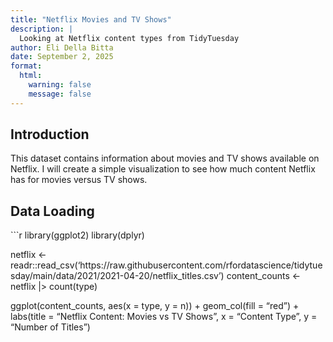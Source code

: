 ```yaml
---
title: "Netflix Movies and TV Shows"
description: |
  Looking at Netflix content types from TidyTuesday
author: Eli Della Bitta
date: September 2, 2025
format: 
  html:
    warning: false
    message: false
---
```


## Introduction

This dataset contains information about movies and TV shows available on Netflix. I will create a simple visualization to see how much content Netflix has for movies versus TV shows.

## Data Loading
```r
library(ggplot2)
library(dplyr)

netflix <- readr::read_csv('https://raw.githubusercontent.com/rfordatascience/tidytuesday/main/data/2021/2021-04-20/netflix_titles.csv')
content_counts <- netflix |>
  count(type)

ggplot(content_counts, aes(x = type, y = n)) +
  geom_col(fill = "red") +
  labs(title = "Netflix Content: Movies vs TV Shows",
       x = "Content Type",
       y = "Number of Titles")